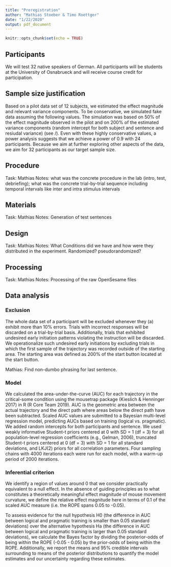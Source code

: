 ```yaml
---
title: "Preregistration"
author: "Mathias Stoeber & Timo Roettger"
date: "1/22/2020"
output: pdf_document
---
```


```r
knitr::opts_chunk$set(echo = TRUE)
```


## Participants
We will test 32 native speakers of German. All participants will be students at the University of Osnabrueck and will receive course credit for participation.

## Sample size justification
Based on a pilot data set of 12 subjects, we estimated the effect magnitude and relevant variance components. To be  conservative, we simulated fake data assuming the following values. The simulation was based on 50% of the effect magnitude observed in the pilot and on 200% of the estimated variance components (random intercept for both subject and sentence and resiudal variance) (see /). Even with these highly conservative values, a power analysis suggests that we achieve a power of 0.9 with 24 participants. Because we aim at further exploring other aspects of the data, we aim for 32 participants as our target sample size.

## Procedure
Task: Mathias
Notes: what was the concrete procedure in the lab (intro, test, debriefing);
what was the concrete trial-by-trial sequence including temporal intervals like inter and intra stimulus intervals

## Materials
Task: Mathias
Notes: Generation of test sentences 

## Design
Task: Mathias
Notes: What Conditions did we have and how were they distributed in the experiment. Randomized? pseudorandomized?

## Processing
Task: Mathias
Notes: Processing of the raw OpenSesame files

## Data analysis

### Exclusion
The whole data set of a participant will be excluded whenever they (a) exhibit more than 10% errors. Trials with incorrect responses will be discarded on a trial-by-trial basis. Additionally, trials that exhibited undesired early initiation patterns violating the instruction will be discarded. We operationalize such undesired early initiations by excluding trials in which the first sample of the trajectory was recorded outside of the starting area. The starting area was defined as 200% of the start button located at the start button. 

Mathias: Find non-dumbo phrasing for last sentence.

### Model
We calculated the area-under-the-curve (AUC) for each trajectory in the critical-some condition using the mousetrap package (Kieslich & Henninger 2017) in R (R Core Team 2019). AUC is the geometric area between the actual trajectory and the direct path where areas below the direct path have been subtracted. Scaled AUC values are submitted to a Bayesian multi-level regression model, predicting AUCs based on training (logical vs. pragmatic). We added random intercepts for both participants and sentence. We used weakly informative Student-t priors centered at 0 with SD = 1 (df = 3) for all population-level regression coefficients (e.g., Gelman, 2006), truncated Student-t priors centered at 0 (df = 3) with SD = 1 for all standard deviations, and LKJ(2) priors for all correlation parameters. Four sampling chains with 4000 iterations each were run for each model, with a warm-up period of 2000 iterations. 

### Inferential criterion
We identify a region of values around 0 that we consider practically equivalent to a null effect. In the absence of guiding principles as to what constitutes a theoretically meaningful effect magnitude of mouse movement curvature, we define the relative effect magnitude here in terms of 0.1 of the scaled AUC measure (i.e. the ROPE spans 0.05 to -0.05). 

To assess evidence for the null hypothesis H0 (the difference in AUC between logical and pragmatic training is smaller than 0.05 standard deviations) over the alternative hypothesis Ha (the difference in AUC between logical and pragmatic training is larger than 0.05 standard deviations), we calculate the Bayes factor by dividing the posterior-odds of being within the ROPE (-0.05 - 0.05) by the prior-odds of being within the ROPE. Additionally, we report the means and 95% credible intervals surrounding to means of the posterior distributions to quantify the model estimates and our uncertainty regarding these estimates. 










